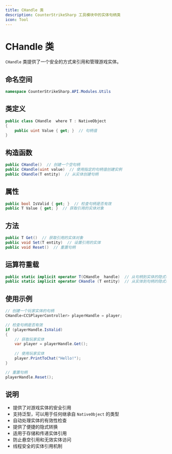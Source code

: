 ```yaml
---
title: CHandle 类
description: CounterStrikeSharp 工具模块中的实体句柄类
icon: Tool
---
```


# CHandle 类

`CHandle` 类提供了一个安全的方式来引用和管理游戏实体。

## 命名空间

```csharp
namespace CounterStrikeSharp.API.Modules.Utils
```

## 类定义

```csharp
public class CHandle  where T : NativeObject
{
    public uint Value { get; }  // 句柄值
}
```

## 构造函数

```csharp
public CHandle()  // 创建一个空句柄
public CHandle(uint value)  // 使用指定的句柄值创建实例
public CHandle(T entity)  // 从实体创建句柄
```

## 属性

```csharp
public bool IsValid { get; }  // 检查句柄是否有效
public T Value { get; }  // 获取引用的实体对象
```

## 方法

```csharp
public T Get()  // 获取引用的实体对象
public void Set(T entity)  // 设置引用的实体
public void Reset()  // 重置句柄
```

## 运算符重载

```csharp
public static implicit operator T(CHandle  handle)  // 从句柄到实体的隐式转换
public static implicit operator CHandle (T entity)  // 从实体到句柄的隐式转换
```

## 使用示例

```csharp
// 创建一个玩家实体的句柄
CHandle<CCSPlayerController> playerHandle = player;

// 检查句柄是否有效
if (playerHandle.IsValid)
{
    // 获取玩家实体
    var player = playerHandle.Get();
    
    // 使用玩家实体
    player.PrintToChat("Hello!");
}

// 重置句柄
playerHandle.Reset();
```

## 说明

- 提供了对游戏实体的安全引用
- 支持泛型，可以用于任何继承自 `NativeObject` 的类型
- 自动处理实体的有效性检查
- 提供了便捷的隐式转换
- 适用于存储和传递实体引用
- 防止悬空引用和无效实体访问
- 线程安全的实体引用机制 